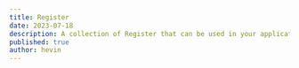 ```yaml
---
title: Register
date: 2023-07-18
description: A collection of Register that can be used in your application
published: true
author: hevin
---
```


<ComponentPreview title="Multi perpose auth page" name="register-one" />

<Separator />

<ComponentPreview title="Register with testimonials" name="register-five" />

<Separator />

<ComponentPreview title="Register with side image" name="register-two" />

<Separator />

<ComponentPreview
  title="Register with side image & information"
  name="register-three"
/>

<Separator />

<ComponentPreview
  title="Simple and dua lipa's favourite register"
  name="register-four"
/>
